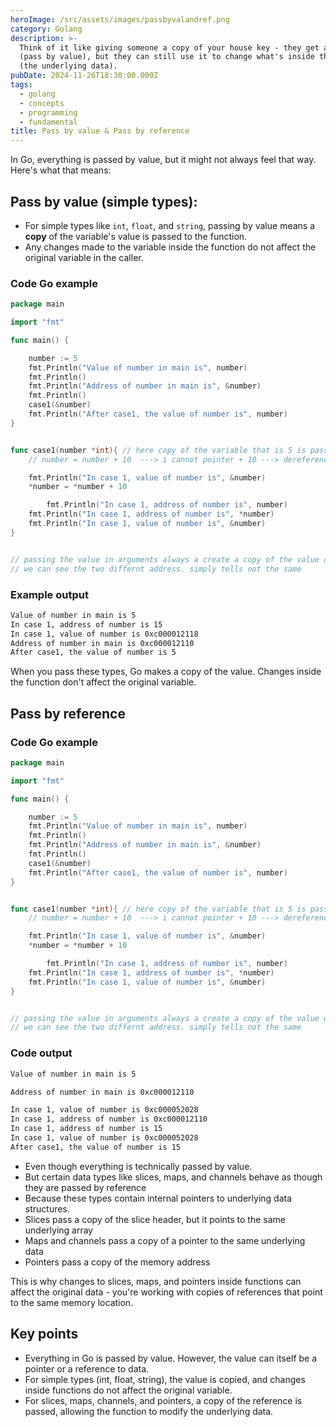 ```yaml
---
heroImage: /src/assets/images/passbyvalandref.png
category: Golang
description: >-
  Think of it like giving someone a copy of your house key - they get a copy
  (pass by value), but they can still use it to change what's inside the house
  (the underlying data).
pubDate: 2024-11-26T18:30:00.000Z
tags:
  - golang
  - concepts
  - programming
  - fundamental
title: Pass by value & Pass by reference
---
```


In Go, everything is passed by value, but it might not always feel that way. Here's what that means:

## Pass by value (simple types):

- For simple types like `int`, `float`, and `string`, passing by value means a **copy** of the variable's value is passed to the function.
- Any changes made to the variable inside the function do not affect the original variable in the caller.

### Code Go example

```go
package main

import "fmt"

func main() {

	number := 5
	fmt.Println("Value of number in main is", number)
	fmt.Println()
	fmt.Println("Address of number in main is", &number)
	fmt.Println()
	case1(&number)
	fmt.Println("After case1, the value of number is", number)
}


func case1(number *int){ // here copy of the variable that is 5 is passed /// that is why this number holds a different address /// number variable is same but still different because of pointer (different address)
	// number = number + 10  ---> i cannot pointer + 10 ---> dereference it

	fmt.Println("In case 1, value of number is", &number)
	*number = *number + 10

		fmt.Println("In case 1, address of number is", number)
	fmt.Println("In case 1, address of number is", *number)
	fmt.Println("In case 1, value of number is", &number)
}


// passing the value in arguments always a create a copy of the value of the vairable that is passed
// we can see the two differnt address. simply tells not the same
```

### Example output

```md
Value of number in main is 5
In case 1, address of number is 15
In case 1, value of number is 0xc000012118
Address of number in main is 0xc000012110
After case1, the value of number is 5
```

When you pass these types, Go makes a copy of the value. Changes inside the function don't affect the original variable.

## Pass by reference

### Code Go example

```go
package main

import "fmt"

func main() {

	number := 5
	fmt.Println("Value of number in main is", number)
	fmt.Println()
	fmt.Println("Address of number in main is", &number)
	fmt.Println()
	case1(&number)
	fmt.Println("After case1, the value of number is", number)
}


func case1(number *int){ // here copy of the variable that is 5 is passed /// that is why this number holds a different address /// number variable is same but still different because of pointer (different address)
	// number = number + 10  ---> i cannot pointer + 10 ---> dereference it

	fmt.Println("In case 1, value of number is", &number)
	*number = *number + 10

		fmt.Println("In case 1, address of number is", number)
	fmt.Println("In case 1, address of number is", *number)
	fmt.Println("In case 1, value of number is", &number)
}


// passing the value in arguments always a create a copy of the value of the vairable that is passed
// we can see the two differnt address. simply tells not the same
```

### Code output

```md
Value of number in main is 5

Address of number in main is 0xc000012110

In case 1, value of number is 0xc000052028
In case 1, address of number is 0xc000012110
In case 1, address of number is 15
In case 1, value of number is 0xc000052028
After case1, the value of number is 15
```

- Even though everything is technically passed by value.
- But certain data types like slices, maps, and channels behave as though they are passed by reference
- Because these types contain internal pointers to underlying data structures.
- Slices pass a copy of the slice header, but it points to the same underlying array
- Maps and channels pass a copy of a pointer to the same underlying data
- Pointers pass a copy of the memory address

This is why changes to slices, maps, and pointers inside functions can affect the original data - you're working with copies of references that point to the same memory location.

## Key points

- Everything in Go is passed by value. However, the value can itself be a pointer or a reference to data.
- For simple types (int, float, string), the value is copied, and changes inside functions do not affect the original variable.
- For slices, maps, channels, and pointers, a copy of the reference is passed, allowing the function to modify the underlying data.
